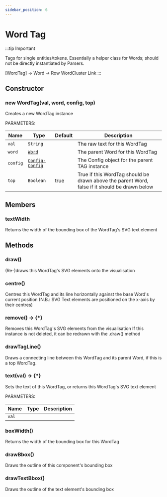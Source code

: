 ```yaml
---
sidebar_position: 6
---
```


# Word Tag

:::tip Important

Tags for single entities/tokens. Essentially a helper class for Words; should not be directly instantiated by Parsers.

[WordTag] -> Word -> Row WordCluster Link
:::

## Constructor

### new WordTag(val, word, config, top)

Creates a new WordTag instance

PARAMETERS:

<table>
    <thead>
        <tr>
            <th>Name</th>
            <th>Type</th>
            <th>Default</th>
            <th>Description</th>
        </tr>
    </thead>
    <tbody>
        <tr>
            <td class="name"><code>val</code></td>
            <td class="type"><code>String</code></td>
            <td class="default"></td>
            <td class="desc">The raw text for this WordTag</td>
        </tr>
        <tr>
            <td class="name"><code>word</code></td>
            <td class="type"><code><a href="/docs/classes/word">Word</a></code></td>
            <td class="default"></td>
            <td class="desc">The parent Word for this WordTag</td>
        </tr>
        <tr>
            <td class="name"><code>config</code></td>
            <td class="type"><code><a href="/docs/classes/config">Config-Config</a></code></td>
            <td class="default"></td>
            <td class="desc">The Config object for the parent TAG instance</td>
        </tr>
        <tr>
            <td class="name"><code>top</code></td>
            <td class="type"><code>Boolean</code></td>
            <td class="default">true</td>
            <td class="desc">True if this WordTag should be drawn above the parent Word, false if it should be drawn below</td>
        </tr>
    </tbody>
</table>

## Members

### textWidth

Returns the width of the bounding box of the WordTag's SVG text element

## Methods

### draw()

(Re-)draws this WordTag's SVG elements onto the visualisation

### centre()

Centres this WordTag and its line horizontally against the base Word's current position (N.B.: SVG Text elements are positioned on the x-axis by their centres)

### remove() <span class="color-grey">→ {*}</span>

Removes this WordTag's SVG elements from the visualisation If this instance is not deleted, it can be redrawn with the .draw() method

### drawTagLine()

Draws a connecting line between this WordTag and its parent Word, if this is a top WordTag.

### text(val) <span class="color-grey">→ {*}</span>

Sets the text of this WordTag, or returns this WordTag's SVG text element

PARAMETERS:

<table>
    <thead>
        <tr>
            <th>Name</th>
            <th>Type</th>
            <th>Description</th>
        </tr>
    </thead>
    <tbody>
        <tr>
            <td class="name"><code>val</code></td>
            <td class="type"></td>
            <td class="desc"></td>
        </tr>
    </tbody>
</table>

### boxWidth()

Returns the width of the bounding box for this WordTag

### drawBbox()

Draws the outline of this component's bounding box

### drawTextBbox()

Draws the outline of the text element's bounding box
